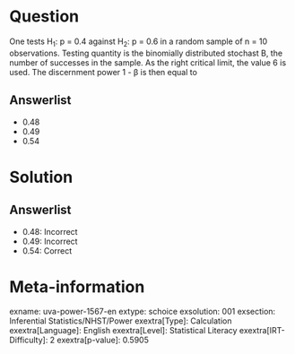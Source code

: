 Question
========

One tests H~1~: p = 0.4 against H~2~: p = 0.6 in a random sample of n = 10 observations. Testing quantity is the binomially distributed stochast B, the number of successes in the sample. As the right critical limit, the value 6 is used. The discernment power 1 - β is then equal to

Answerlist
----------

* 0.48
* 0.49
* 0.54

Solution
========

Answerlist
----------

* 0.48: Incorrect
* 0.49: Incorrect
* 0.54: Correct

Meta-information
================
exname: uva-power-1567-en
extype: schoice
exsolution: 001
exsection: Inferential Statistics/NHST/Power
exextra[Type]: Calculation
exextra[Language]: English
exextra[Level]: Statistical Literacy
exextra[IRT-Difficulty]: 2
exextra[p-value]: 0.5905
